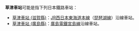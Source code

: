 {{noteTA
|T=zh-tw:草津車站;zh-hk:草津站; zh-cn:草津站;
|1=zh-tw:草津車站;zh-hk:草津站; zh-cn:草津站;
}}
'''草津車站'''可能是指下列日本鐵路車站：
* [[草津車站_(滋賀縣)|草津車站 (滋賀縣)]]：[[JR西日本|JR西日本]][[東海道本線|東海道本線]]（[[琵琶湖線|琵琶湖線]]）沿線車站。
* [[草津車站_(廣島縣)|草津車站 (廣島縣)]]：[[廣島電鐵|廣島電鐵]][[宮島線|宮島線]]沿線車站。

{{disambig|cat=四字車站名消歧義}}